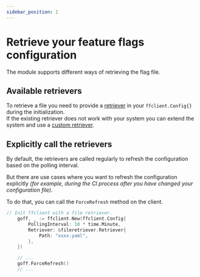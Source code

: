 ```yaml
---
sidebar_position: 1
---
```


# Retrieve your feature flags configuration
The module supports different ways of retrieving the flag file.  

## Available retrievers

<DocCardList />

To retrieve a file you need to provide a [retriever](https://pkg.go.dev/github.com/thomaspoignant/go-feature-flag/retriever/#Retriever) in your `ffclient.Config{}` during the initialization.  
If the existing retriever does not work with your system you can extend the system and use a [custom retriever](custom.md).


## Explicitly call the retrievers
By default, the retrievers are called regularly to refresh the configuration based on the polling interval.

But there are use cases where you want to refresh the configuration explicitly _(for example, during the CI process
after you have changed your configuration file)_.

To do that, you can call the `ForceRefresh` method on the client.

```go
// Init ffclient with a file retriever.
	goff, _ := ffclient.New(ffclient.Config{
		PollingInterval: 10 * time.Minute,
		Retriever: &fileretriever.Retriever{
			Path: "xxxx.yaml",
		},
	})

	// ...
	goff.ForceRefresh()
	// ...
```
